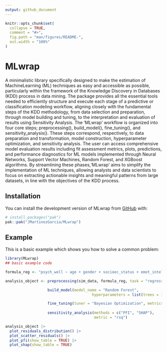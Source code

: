 ```yaml
---
output: github_document
---
```


<!-- README.md is generated from README.Rmd. Please edit that file -->

```r
knitr::opts_chunk$set(
  collapse = TRUE,
  comment = "#>",
  fig.path = "man/figures/README-",
  out.width = "100%"
)
```

# MLwrap

A minimalistic library specifically designed to make the estimation of MachineLearning (ML)
techniques as easy and accessible as possible, particularly within the framework of the
Knowledge Discovery in Databases (KDD) process in data mining. The package provides all the
essential tools needed to efficiently structure and execute each stage of a predictive or
classification modeling workflow, aligning closely with the fundamental steps of the KDD
methodology, from data selection and preparation, through model building and tuning, to the
interpretation and evaluation of results using Sensitivity Analysis. The 'MLwrap' workflow is
organized into four core steps; preprocessing(), build_model(), fine_tuning(), and sensitivity_analysis().
These steps correspond, respectively, to data preparation and transformation, model construction,
hyperparameter optimization, and sensitivity analysis. The user can access comprehensive model
evaluation results including fit assessment metrics, plots, predictions, and performance diagnostics
for ML models implemented through Neural Networks, Support Vector Machines, Random Forest, and XGBoost
algorithms. By streamlining these phases,'MLwrap' aims to simplify the implementation of ML techniques,
allowing analysts and data scientists to focus on extracting actionable insights and meaningful patterns
from large datasets, in line with the objectives of the KDD process.

## Installation

You can install the development version of MLwrap from [GitHub](https://github.com/) with:

``` r
# install.packages("pak")
pak::pak("JMartinezGarcia/MLwrap")
```

## Example

This is a basic example which shows you how to solve a common problem:

```r
library(MLwrap)
## basic example code

formula_reg <- "psych_well ~ age + gender + socioec_status + emot_intel + depression"

analysis_object <- preprocessing(sim_data, formula_reg, task = "regression") |>

                   build_model(model_name = "Random Forest",
                                       hyperparameters = list(trees = 150)) |>

                   fine_tuning(tuner = "Bayesian Optimization", metrics = "rmse") |>
   
                   sensitivity_analysis(methods = c("PFI", "SHAP"), 
                                        metric = "rsq")

analysis_object |>
  plot_residuals_distribution() |>
  plot_scatter_residuals() |>
  plot_pfi(show_table = TRUE) |>
  plot_shap(show_table = TRUE)

```
